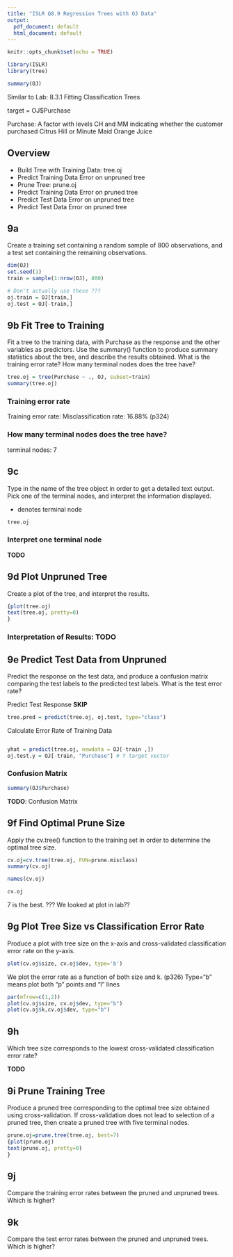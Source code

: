 ```yaml
---
title: "ISLR Q8.9 Regression Trees with OJ Data"
output:
  pdf_document: default
  html_document: default
---
```


```r
knitr::opts_chunk$set(echo = TRUE)
```
```r
library(ISLR)
library(tree)
```

```r
summary(OJ)
```
Similar to Lab: 8.3.1 Fitting Classification Trees

target = OJ$Purchase

Purchase: A factor with levels CH and MM indicating whether the customer purchased Citrus Hill or Minute Maid Orange Juice

## Overview
- Build Tree with Training Data: tree.oj
- Predict Training Data Error on unpruned tree
- Prune Tree: prune.oj
- Predict Training Data Error on pruned tree
- Predict Test Data Error on unpruned tree
- Predict Test Data Error on pruned tree

## 9a

Create a training set containing a random sample of 800 observations, and a test set containing the remaining observations.


```r
dim(OJ)
set.seed(1)
train = sample(1:nrow(OJ), 800)

# Don't actually use these ???
oj.train = OJ[train,]
oj.test = OJ[-train,]
```


## 9b Fit Tree to Training

Fit a tree to the training data, with Purchase as the response and the other variables as predictors. Use the summary() function to produce summary statistics about the tree, and describe the results obtained. What is the training error rate? How many terminal nodes does the tree have?

```r
tree.oj = tree(Purchase ~ ., OJ, subset=train)
summary(tree.oj)
```
### Training error rate

Training error rate: Misclassification rate: 16.88%  (p324)

### How many terminal nodes does the tree have?

terminal nodes: 7


## 9c

Type in the name of the tree object in order to get a detailed text output. Pick one of the terminal nodes, and interpret the information displayed.

* denotes terminal node
```r
tree.oj
```

### Interpret one terminal node

**TODO**

## 9d Plot Unpruned Tree

Create a plot of the tree, and interpret the results.

```r
{plot(tree.oj)
text(tree.oj, pretty=0)
}
```

### Interpretation of Results: **TODO**


## 9e Predict Test Data from Unpruned

Predict the response on the test data, and produce a confusion matrix comparing the test labels to the predicted test labels. What is the test error rate?

Predict Test Response **SKIP**
```r
tree.pred = predict(tree.oj, oj.test, type="class")
```

Calculate Error Rate of Training Data

```r

```


```r
yhat = predict(tree.oj, newdata = OJ[-train ,])
oj.test.y = OJ[-train, "Purchase"] # Y target vector
```

### Confusion Matrix

```r
summary(OJ$Purchase)
```
**TODO**: Confusion Matrix

## 9f Find Optimal Prune Size

Apply the cv.tree() function to the training set in order to determine the optimal tree size.

```r
cv.oj=cv.tree(tree.oj, FUN=prune.misclass)
summary(cv.oj)
```
```r
names(cv.oj)
```
```r
cv.oj
```

7 is the best. ??? We looked at plot in lab??

## 9g Plot Tree Size vs Classification Error Rate

Produce a plot with tree size on the x-axis and cross-validated classification error rate on the y-axis.

```r
plot(cv.oj$size, cv.oj$dev, type='b')
```

We plot the error rate as a function of both size and k. (p326)
Type="b" means plot both "p" points and "l" lines
```r
par(mfrow=c(1,2))
plot(cv.oj$size, cv.oj$dev, type="b")
plot(cv.oj$k,cv.oj$dev, type="b")
```

## 9h

Which tree size corresponds to the lowest cross-validated classification error rate?

**TODO**

## 9i Prune Training Tree

Produce a pruned tree corresponding to the optimal tree size obtained using cross-validation. If cross-validation does not lead to selection of a pruned tree, then create a pruned tree with five terminal nodes.

```r
prune.oj=prune.tree(tree.oj, best=7)
{plot(prune.oj)
text(prune.oj, pretty=0)
}
```

## 9j

Compare the training error rates between the pruned and unpruned trees. Which is higher?


## 9k

Compare the test error rates between the pruned and unpruned trees. Which is higher?


